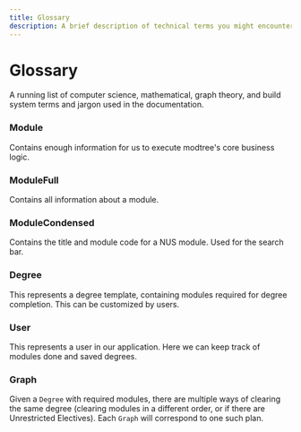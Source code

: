 ```yaml
---
title: Glossary
description: A brief description of technical terms you might encounter while using Modtree.
---
```


# Glossary

A running list of computer science, mathematical, graph theory, and build system terms and jargon used in the documentation.

### Module

Contains enough information for us to execute modtree's core business
logic.

### ModuleFull

Contains all information about a module.

### ModuleCondensed

Contains the title and module code for a NUS module. Used for the search bar.

### Degree

This represents a degree template, containing modules required for degree completion. This can be customized by users.

### User

This represents a user in our application. Here we can keep track of modules done and saved degrees.

### Graph

Given a `Degree` with required modules, there are multiple ways of clearing the same degree (clearing modules in a different order, or if there are Unrestricted Electives). Each `Graph` will correspond to one such plan.
